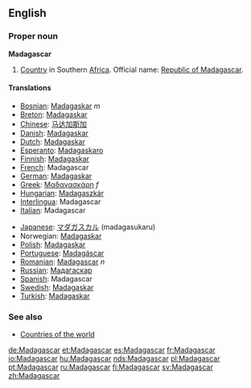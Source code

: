 ==English==

===Proper noun===
'''Madagascar'''
# [[Country]] in Southern [[Africa]]. Official name: [[Republic of Madagascar]].

====Translations====
{{top}}
*[[Bosnian]]: [[Madagaskar]] ''m''
*[[Breton]]: [[Madagaskar]]
*[[Chinese]]: [[马达加斯加]]
*[[Danish]]: [[Madagaskar]]
*[[Dutch]]: [[Madagaskar]]
*[[Esperanto]]: [[Madagaskaro]]
*[[Finnish]]: [[Madagaskar]]
*[[French]]: Madagascar
*[[German]]: [[Madagaskar]]
*[[Greek]]: [[Μαδαγασκάρη]] ''f''
*[[Hungarian]]: [[Madagaszkár]]
*[[Interlingua]]: Madagascar
*[[Italian]]: Madagascar
{{mid}}
*[[Japanese]]: [[マダガスカル]] (madagasukaru)
*Norwegian: [[Madagaskar]]
*[[Polish]]: [[Madagaskar]]
*[[Portuguese]]: [[Madagáscar]]
*[[Romanian]]: [[Madagascar]] ''n''
*[[Russian]]: [[Мадагаскар]]
*[[Spanish]]: Madagascar
*[[Swedish]]: [[Madagaskar]]
*[[Turkish]]: [[Madagaskar]]
{{bottom}}

===See also===
* [[Countries of the world]]

[[de:Madagascar]]
[[et:Madagascar]]
[[es:Madagascar]]
[[fr:Madagascar]]
[[io:Madagascar]]
[[hu:Madagascar]]
[[nds:Madagascar]]
[[pl:Madagascar]]
[[pt:Madagascar]]
[[ru:Madagascar]]
[[fi:Madagascar]]
[[sv:Madagascar]]
[[zh:Madagascar]]